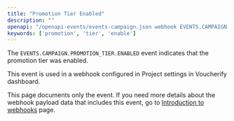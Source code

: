 ```yaml
---
title: "Promotion Tier Enabled"
description: ""
openapi: "/openapi-events/events-campaign.json webhook EVENTS.CAMPAIGN.PROMOTION_TIER.ENABLED"
keywords: ['promotion', 'tier', 'enable']
---
```


The `EVENTS.CAMPAIGN.PROMOTION_TIER.ENABLED` event indicates that the promotion tier was enabled.

This event is used in a webhook configured in Project settings in Voucherify dashboard.

<Note>This page documents only the event. If you need more details about the webhook payload data that includes this event, go to [Introduction to webhooks](/api-reference/introduction-to-webhooks "Introduction to webhooks v2024-01-01") page.</Note>
